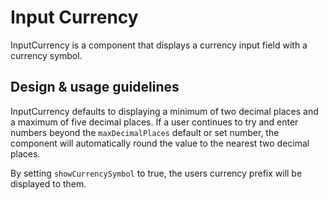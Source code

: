 
<Meta title="Components/Forms and Inputs/InputCurrency" />

# Input Currency

InputCurrency is a component that displays a currency input field with a
currency symbol.

## Design & usage guidelines

InputCurrency defaults to displaying a minimum of two decimal places and a
maximum of five decimal places. If a user continues to try and enter numbers
beyond the `maxDecimalPlaces` default or set number, the component will
automatically round the value to the nearest two decimal places.

By setting `showCurrencySymbol` to true, the users currency prefix will be
displayed to them.
